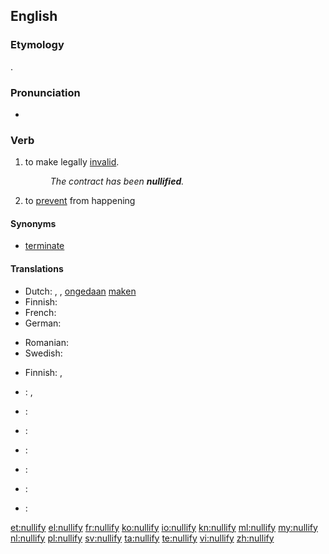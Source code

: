 ==English==

===Etymology===
{{suffix|null|ify}}.

===Pronunciation===
* {{audio|en-us-nullify.ogg|Audio (US)}}

===Verb===
{{en-verb|nullifies|nullifying|nullified}}

# {{transitive|legal}} to make legally [[invalid]].
#: ''The contract has been '''nullified'''.''
# to [[prevent]] from happening

====Synonyms====
* {{sense|to make legally invalid}} [[terminate]]

====Translations====
{{trans-top|to make legally invalid}}
* Dutch: {{t+|nl|annuleren}}, {{t+|nl|vernietigen}}, [[ongedaan]] [[maken]]
* Finnish: {{t|fi|mitätöidä}}
* French: {{t+|fr|annuler}}
* German: {{t+|de|annullieren}}
{{trans-mid}}
* Romanian: {{t+|ro|anula|alt=a anula}}
* Swedish: {{t-|sv|omintetgöra}}
{{trans-bottom}}

{{trans-top|to prevent from happening}}
* Finnish: {{t|fi|estää}}, {{t|fi|ehkäistä}}
{{trans-mid}}
{{trans-bottom}}

{{checktrans-top}}
* {{ttbc|zh}}: {{t|zh|使無效}}, {{t|zh|使无效}}
* {{ttbc|fi}}: {{t+|fi|mitätöidä}}
* {{ttbc|el}}: {{t+|el|ακυρώνω|tr=akyróno}}
* {{ttbc|it}}: {{t+|it|annullare}}
* {{ttbc|pt}}: {{t+|pt|anular}}
* {{ttbc|ru}}: {{t+|ru|аннулировать|tr=annulírovat’}}
* {{ttbc|es}}: {{t+|es|anular}}
{{checktrans-bottom}}

[[et:nullify]]
[[el:nullify]]
[[fr:nullify]]
[[ko:nullify]]
[[io:nullify]]
[[kn:nullify]]
[[ml:nullify]]
[[my:nullify]]
[[nl:nullify]]
[[pl:nullify]]
[[sv:nullify]]
[[ta:nullify]]
[[te:nullify]]
[[vi:nullify]]
[[zh:nullify]]
